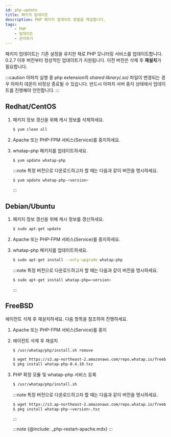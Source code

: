 ```yaml
---
id: php-update
title: 패키지 업데이트
description: PHP 패키지 업데이트 방법을 제공합니다.
tags:
    - PHP
    - 업데이트
    - 관리하기
---
```


패키지 업데이트는 기존 설정을 유지한 채로 PHP 모니터링 서비스를 업데이트합니다. 0.2.7 이후 버전부터 정상적인 업데이트가 지원됩니다. 이전 버전은 삭제 후 **재설치**가 필요합니다.

:::caution
아파치 실행 중 php extension의 *shared library(.so)* 파일이 변경되는 경우 아파치 데몬이 비정상 종료될 수 있습니다. 반드시 아파치 서버 중지 상태에서 업데이트를 진행해야 안전합니다.
:::

## Redhat/CentOS

1. 패키지 정보 갱신을 위해 캐시 정보를 삭제하세요.

    ```bash
    $ yum clean all
    ```

1. Apache 또는 PHP-FPM 서비스(Service)를 중지하세요.

1. whatap-php 패키지를 업데이트하세요.

    ```bash
    $ yum update whatap-php
    ```

    :::note
    특정 버전으로 다운로드하고자 할 때는 다음과 같이 버전을 명시하세요.
    ```bash
    $ yum update whatap-php-<version>
    ```
    :::

## Debian/Ubuntu

1. 패키지 정보 갱신을 위해 캐시 정보를 갱신하세요.

    ```bash
    $ sudo apt-get update
    ```

1. Apache 또는 PHP-FPM 서비스(Service)를 중지하세요.

1. whatap-php 패키지를 업데이트하세요.

    ```bash
    $ sudo apt-get install --only-upgrade whatap-php
    ```

    :::note
    특정 버전으로 다운로드하고자 할 때는 다음과 같이 버전을 명시하세요.
    ```bash
    $ sudo apt-get install whatap-php=<version>
    ```
    :::

## FreeBSD

에이전트 삭제 후 재설치하세요. 다음 항목을 참조하여 진행하세요.

1. Apache 또는 PHP-FPM 서비스(Service)를 중지

1. 에이전트 삭제 후 재설치

    ```bash
    $ /usr/whatap/php/install.sh remove

    $ wget https://s3.ap-northeast-2.amazonaws.com/repo.whatap.io/freebsd/10/whatap-php-0.4.10.txz
    $ pkg install whatap-php-0.4.10.txz
    ```

1. PHP 확장 모듈 및 whatap-php 서비스 등록
    ```bash
    $ /usr/whatap/php/install.sh
    ```

    :::note
    특정 버전으로 다운로드하고자 할 때는 다음과 같이 버전을 명시하세요.
    ```bash
    $ wget https://s3.ap-northeast-2.amazonaws.com/repo.whatap.io/freebsd/10/whatap-php-<version>.txz
    $ pkg install whatap-php-<version>.txz
    ```
    :::

    :::note
    {@include: _php-restart-apache.mdx}
    :::

<!-- {@include: _php-restart-apache.mdx} -->

<!-- 인클루드 들여쓰기 문제 -->

<!-- 
```bash
# 에이전트 삭제 후 다시 설치
$ /usr/whatap/php/install.sh remove

$ wget https://s3.ap-northeast-2.amazonaws.com/repo.whatap.io/freebsd/10/whatap-php-0.4.10.txz
$ pkg install whatap-php-0.4.10.txz

# PHP 확장 모듈(PHP Extension module) 및 whatap-php서비스(Service) 등록
$ /usr/whatap/php/install.sh
```
-->